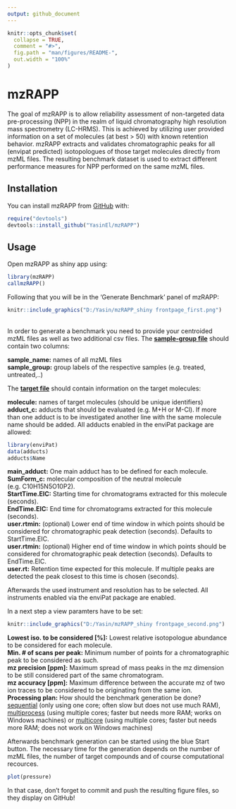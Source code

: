 ```yaml
---
output: github_document
---
```


<!-- README.md is generated from README.Rmd. Please edit that file -->

```r
knitr::opts_chunk$set(
  collapse = TRUE,
  comment = "#>",
  fig.path = "man/figures/README-",
  out.width = "100%"
)
```

# mzRAPP

<!-- badges: start -->
<!-- badges: end -->

The goal of mzRAPP is to allow reliability assessment of non-targeted data pre-processing (NPP) in the realm of liquid chromatography high resolution mass spectrometry (LC-HRMS). This is achieved by utilizing user provided information on a set of molecules (at best > 50) with known retention behavior. mzRAPP extracts and validates chromatographic peaks for all (envipat predicted) isotopologues of those target molecules directly from mzML files. The resulting benchmark dataset is used to extract different performance measures for NPP performed on the same mzML files. 

## Installation

You can install mzRAPP from [GitHub](https://github.com/) with:

``` r
require("devtools")
devtools::install_github("YasinEl/mzRAPP")
```
## Usage

Open mzRAPP as shiny app using:

```r
library(mzRAPP)
callmzRAPP()
```

Following that you will be in the 'Generate Benchmark' panel of mzRAPP:

```r
knitr::include_graphics("D:/Yasin/mzRAPP_shiny frontpage_first.png")
```
<br>
In order to generate a benchmark you need to provide your centroided mzML files as well as two additional csv files. The <u><b>sample-group file</b></u> should contain two columns: 

<b>sample_name:</b> names of all mzML files <br>
<b>sample_group:</b> group labels of the respective samples (e.g. treated, untreated,..) <br>



The <u><b>target file</b></u> should contain information on the target molecules:

<b>molecule:</b> names of target molecules (should be unique identifiers) <br>
<b>adduct_c:</b> adducts that should be evaluated (e.g. M+H or M-Cl). If more than one adduct is to be investigated another line with the same molecule name should be added. All adducts enabled in the enviPat package are allowed:
```r
library(enviPat)
data(adducts)
adducts$Name
```
<b>main_adduct:</b> One main adduct has to be defined for each molecule. <br>
<b>SumForm_c:</b> molecular composition of the neutral molecule (e.g. C10H15N5O10P2). <br>
<b>StartTime.EIC:</b> Starting time for chromatograms extracted for this molecule (seconds). <br>
<b>EndTime.EIC:</b> End time for chromatograms extracted for this molecule (seconds). <br>
<b>user.rtmin:</b> (optional) Lower end of time window in which points should be considered for chromatographic peak detection (seconds). Defaults to StartTime.EIC. <br>
<b>user.rtmin:</b> (optional) Higher end of time window in which points should be considered for chromatographic peak detection (seconds). Defaults to EndTime.EIC. <br>
<b>user.rt:</b> Retention time expected for this molecule. If multiple peaks are detected the peak closest to this time is chosen (seconds). <br>

Afterwards the used instrument and resolution has to be selected. All instruments enabled via the enviPat package are enabled.

In a next step a view paramters have to be set:

```r
knitr::include_graphics("D:/Yasin/mzRAPP_shiny frontpage_second.png")
```

<b>Lowest iso. to be considered [%]:</b> Lowest relative isotopologue abundance to be considered for each molecule. <br>
<b>Min. # of scans per peak:</b> Minimum number of points for a chromatographic peak to be considered as such. <br>
<b>mz precision [ppm]:</b> Maximum spread of mass peaks in the mz dimension to be still considered part of the same chromatogram. <br>
<b>mz accuracy [ppm]:</b> Maximum difference between the accurate mz of two ion traces to be considered to be originating from the same ion. <br>
<b>Processing plan:</b> How should the benchmark generation be done? <u>sequential</u> (only using one core; often slow but does not use much RAM), <u>multiprocess</u> (using multiple cores; faster but needs more RAM; works on Windows machines) or <u>multicore</u> (using multiple cores; faster but needs more RAM; does not work on Windows machines) <br>


Afterwards benchmark generation can be started using the blue Start button. The necessary time for the generation depends on the number of mzML files, the number of target compounds and of course computational recources.



```r
plot(pressure)
```

In that case, don't forget to commit and push the resulting figure files, so they display on GitHub!

